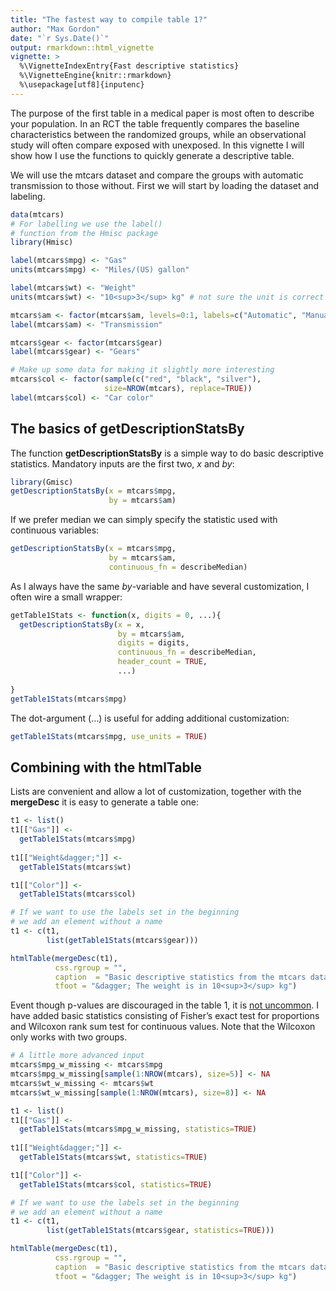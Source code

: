 ```yaml
---
title: "The fastest way to compile table 1?"
author: "Max Gordon"
date: "`r Sys.Date()`"
output: rmarkdown::html_vignette
vignette: >
  %\VignetteIndexEntry{Fast descriptive statistics}
  %\VignetteEngine{knitr::rmarkdown}
  %\usepackage[utf8]{inputenc}
---
```


The purpose of the first table in a medical paper is most often to describe your population. In an RCT the table frequently compares the baseline characteristics between the randomized groups, while an observational study will often compare exposed with unexposed. In this vignette I will show how I use the functions to quickly generate a descriptive table.

We will use the mtcars dataset and compare the groups with automatic transmission to those without. First we will start by loading the dataset and labeling.


```r
data(mtcars)
# For labelling we use the label()
# function from the Hmisc package
library(Hmisc)

label(mtcars$mpg) <- "Gas"
units(mtcars$mpg) <- "Miles/(US) gallon"

label(mtcars$wt) <- "Weight"
units(mtcars$wt) <- "10<sup>3</sup> kg" # not sure the unit is correct

mtcars$am <- factor(mtcars$am, levels=0:1, labels=c("Automatic", "Manual"))
label(mtcars$am) <- "Transmission"

mtcars$gear <- factor(mtcars$gear)
label(mtcars$gear) <- "Gears"

# Make up some data for making it slightly more interesting
mtcars$col <- factor(sample(c("red", "black", "silver"),
                     size=NROW(mtcars), replace=TRUE))
label(mtcars$col) <- "Car color"
```

## The basics of getDescriptionStatsBy

The function **getDescriptionStatsBy** is a simple way to do basic descriptive statistics. Mandatory inputs are the first two, *x* and *by*:

```r
library(Gmisc)
getDescriptionStatsBy(x = mtcars$mpg, 
                      by = mtcars$am)
```

If we prefer median we can simply specify the statistic used with continuous variables:

```r
getDescriptionStatsBy(x = mtcars$mpg, 
                      by = mtcars$am,
                      continuous_fn = describeMedian)
```

As I always have the same *by*-variable and have several customization, I often wire a small wrapper:

```r
getTable1Stats <- function(x, digits = 0, ...){
  getDescriptionStatsBy(x = x, 
                        by = mtcars$am,
                        digits = digits,
                        continuous_fn = describeMedian,
                        header_count = TRUE,
                        ...)
  
}
getTable1Stats(mtcars$mpg)
```

The dot-argument (...) is useful for adding additional customization:

```r
getTable1Stats(mtcars$mpg, use_units = TRUE)
```

## Combining with the **htmlTable**

Lists are convenient and allow a lot of customization, together with the **mergeDesc** it is easy to generate a table one:

```r
t1 <- list()
t1[["Gas"]] <-
  getTable1Stats(mtcars$mpg)
  
t1[["Weight&dagger;"]] <-
  getTable1Stats(mtcars$wt)

t1[["Color"]] <- 
  getTable1Stats(mtcars$col)

# If we want to use the labels set in the beginning
# we add an element without a name
t1 <- c(t1,
        list(getTable1Stats(mtcars$gear)))

htmlTable(mergeDesc(t1),
          css.rgroup = "",
          caption  = "Basic descriptive statistics from the mtcars dataset",
          tfoot = "&dagger; The weight is in 10<sup>3</sup> kg")
```

Event though p-values are discouraged in the table 1, it is [not uncommon](http://cpr.sagepub.com/content/19/2/231.full). I have added basic statistics consisting of Fisher's exact test for proportions and Wilcoxon rank sum test for continuous values. Note that the Wilcoxon only works with two groups.

```r
# A little more advanced input
mtcars$mpg_w_missing <- mtcars$mpg
mtcars$mpg_w_missing[sample(1:NROW(mtcars), size=5)] <- NA
mtcars$wt_w_missing <- mtcars$wt
mtcars$wt_w_missing[sample(1:NROW(mtcars), size=8)] <- NA

t1 <- list()
t1[["Gas"]] <-
  getTable1Stats(mtcars$mpg_w_missing, statistics=TRUE)
  
t1[["Weight&dagger;"]] <-
  getTable1Stats(mtcars$wt, statistics=TRUE)

t1[["Color"]] <- 
  getTable1Stats(mtcars$col, statistics=TRUE)

# If we want to use the labels set in the beginning
# we add an element without a name
t1 <- c(t1,
        list(getTable1Stats(mtcars$gear, statistics=TRUE)))

htmlTable(mergeDesc(t1),
          css.rgroup = "",
          caption  = "Basic descriptive statistics from the mtcars dataset",
          tfoot = "&dagger; The weight is in 10<sup>3</sup> kg")
```
